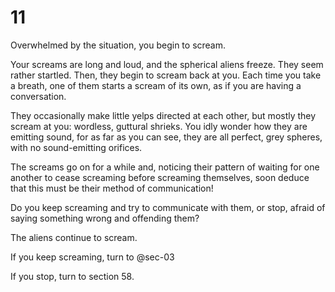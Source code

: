 # 11 {#sec-11}

Overwhelmed by the situation, you begin to scream. 

Your screams are long and loud, and the spherical aliens freeze. They seem rather startled. Then, they begin to scream back at you. Each time you take a breath, one of them starts a scream of its own, as if you are having a conversation.

They occasionally make little yelps directed at each other, but mostly they scream at you: wordless, guttural shrieks. You idly wonder how they are emitting sound, for as far as you can see, they are all perfect, grey spheres, with no sound-emitting orifices. 

The screams go on for a while and, noticing their pattern of waiting for one another to cease screaming before screaming themselves, soon deduce that this must be their method of communication! 

Do you keep screaming and try to communicate with them, or stop, afraid of saying something wrong and offending them? 

The aliens continue to scream.

If you keep screaming, turn to @sec-03

If you stop, turn to section 58.
 
